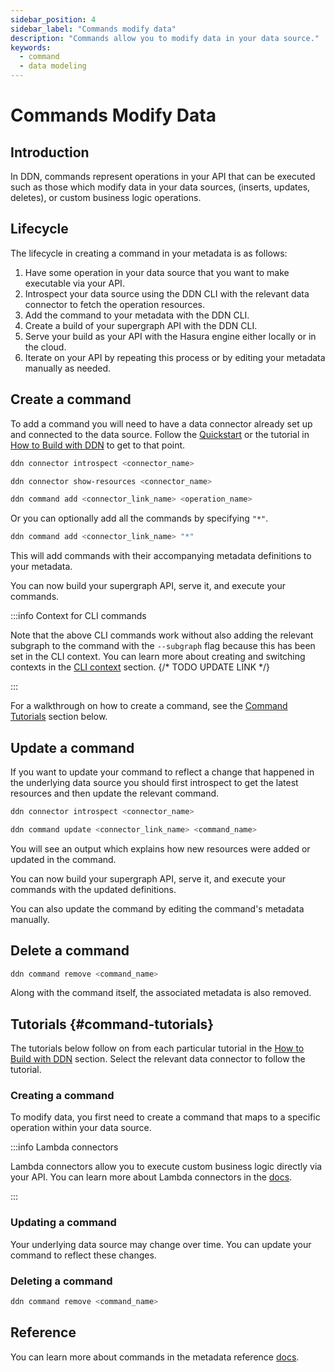 ```yaml
---
sidebar_position: 4
sidebar_label: "Commands modify data"
description: "Commands allow you to modify data in your data source."
keywords:
  - command
  - data modeling
---
```




# Commands Modify Data

## Introduction

In DDN, commands represent operations in your API that can be executed such as those which modify data in your data
sources, (inserts, updates, deletes), or custom business logic operations.

## Lifecycle

The lifecycle in creating a command in your metadata is as follows:

1. Have some operation in your data source that you want to make executable via your API.
2. Introspect your data source using the DDN CLI with the relevant data connector to fetch the operation resources.
3. Add the command to your metadata with the DDN CLI.
4. Create a build of your supergraph API with the DDN CLI.
5. Serve your build as your API with the Hasura engine either locally or in the cloud.
6. Iterate on your API by repeating this process or by editing your metadata manually as needed.

<Thumbnail src="/img/data-modeling/ddn-cli-process.png" alt="Data modeling lifecycle" />

## Create a command

To add a command you will need to have a data connector already set up and connected to the data source. Follow the
[Quickstart](/quickstart.mdx) or the tutorial in [How to Build with DDN](/how-to-build-with-ddn/overview.mdx) to get to
that point.

```bash title="Introspect your data source:"
ddn connector introspect <connector_name>
```

```bash title="Show the resources discovered from your data source:"
ddn connector show-resources <connector_name>
```

```bash title="Add the command from the discovered resources to your metadata:"
ddn command add <connector_link_name> <operation_name>
```

Or you can optionally add all the commands by specifying `"*"`.

```bash title="Add all commands from your data source:"
ddn command add <connector_link_name> "*"
```

This will add commands with their accompanying metadata definitions to your metadata.

You can now build your supergraph API, serve it, and execute your commands.

:::info Context for CLI commands

Note that the above CLI commands work without also adding the relevant subgraph to the command with the `--subgraph`
flag because this has been set in the CLI context. You can learn more about creating and switching contexts in the
[CLI context](/) section. {/* TODO UPDATE LINK */}

:::

For a walkthrough on how to create a command, see the [Command Tutorials](#command-tutorials) section below.

## Update a command

If you want to update your command to reflect a change that happened in the underlying data source you should first
introspect to get the latest resources and then update the relevant command.

```bash title="Introspect your data source:"
ddn connector introspect <connector_name>
```

```bash title="Then, update your existing command:"
ddn command update <connector_link_name> <command_name>
```

You will see an output which explains how new resources were added or updated in the command.

You can now build your supergraph API, serve it, and execute your commands with the updated definitions.

You can also update the command by editing the command's metadata manually.

## Delete a command

```bash title="If you no longer need a command, you can delete it:"
ddn command remove <command_name>
```

Along with the command itself, the associated metadata is also removed.

## Tutorials {#command-tutorials}

The tutorials below follow on from each particular tutorial in the
[How to Build with DDN](/how-to-build-with-ddn/overview.mdx) section. Select the relevant data connector to follow the
tutorial.

### Creating a command

To modify data, you first need to create a command that maps to a specific operation within your data source.

<Tabs groupId="source-preference" className="api-tabs">
  <TabItem value="PostgreSQL" label="PostgreSQL">
    <CommandCreatePostgreSQL />
  </TabItem>
  <TabItem value="MongoDB" label="MongoDB">
    <CommandCreateMongoDB />
  </TabItem>
  <TabItem value="ClickHouse" label="ClickHouse">
    <CommandCreateClickHouse />
  </TabItem>
  <TabItem value="TypeScript" label="Node.js TypeScript">
    <CommandCreateLambdaTypescript />
  </TabItem>
  <TabItem value="Python" label="Python">
    <CommandCreateLambdaPython />
  </TabItem>
  <TabItem value="Go" label="Go">
    <CommandCreateLambdaGo />
  </TabItem>
</Tabs>

:::info Lambda connectors

Lambda connectors allow you to execute custom business logic directly via your API. You can learn more about Lambda
connectors in the [docs](/business-logic/overview.mdx).

:::

### Updating a command

Your underlying data source may change over time. You can update your command to reflect these changes.

<Tabs groupId="source-preference" className="api-tabs">
  <TabItem value="PostgreSQL" label="PostgreSQL">
    <CommandUpdatePostgreSQL />
  </TabItem>
  <TabItem value="MongoDB" label="MongoDB">
    <CommandUpdateMongoDB />
  </TabItem>
  <TabItem value="ClickHouse" label="ClickHouse">
    <CommandUpdateClickHouse />
  </TabItem>
  <TabItem value="TypeScript" label="Node.js TypeScript">
    <CommandUpdateLambdaTypescript />
  </TabItem>
  <TabItem value="Python" label="Python">
    <CommandUpdateLambdaPython />
  </TabItem>
  <TabItem value="Go" label="Go">
    <CommandUpdateLambdaGo />
  </TabItem>
</Tabs>

### Deleting a command

```bash title="If you no longer need a command, you can delete it with the CLI:"
ddn command remove <command_name>
```

## Reference

You can learn more about commands in the metadata reference [docs](/reference/metadata-reference/commands.mdx).
